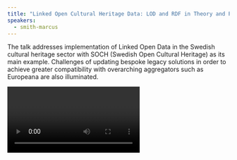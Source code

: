 ```yaml
---
title: "Linked Open Cultural Heritage Data: LOD and RDF in Theory and Practice"
speakers:
  - smith-marcus
---
```

The talk addresses implementation of Linked Open Data in the Swedish cultural heritage sector with SOCH (Swedish Open Cultural Heritage) as its main example. Challenges of updating bespoke legacy solutions in order to achieve greater compatibility with overarching aggregators such as Europeana are also illuminated.

<Video provider="youtube" id="Sqyff632Y2M">
  Presentation by Marcus Smith
</Video>

